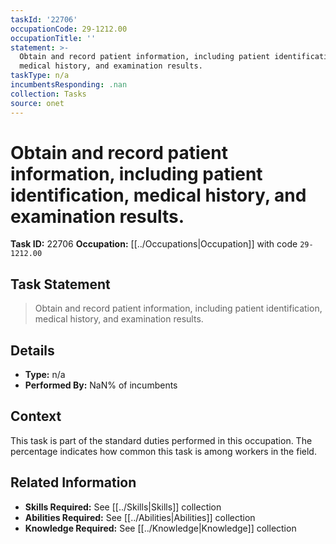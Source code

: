 ```yaml
---
taskId: '22706'
occupationCode: 29-1212.00
occupationTitle: ''
statement: >-
  Obtain and record patient information, including patient identification,
  medical history, and examination results.
taskType: n/a
incumbentsResponding: .nan
collection: Tasks
source: onet
---
```

# Obtain and record patient information, including patient identification, medical history, and examination results.

**Task ID:** 22706
**Occupation:** [[../Occupations|Occupation]] with code `29-1212.00`

## Task Statement

> Obtain and record patient information, including patient identification, medical history, and examination results.

## Details

- **Type:** n/a
- **Performed By:** NaN% of incumbents

## Context

This task is part of the standard duties performed in this occupation. The percentage indicates how common this task is among workers in the field.

## Related Information

- **Skills Required:** See [[../Skills|Skills]] collection
- **Abilities Required:** See [[../Abilities|Abilities]] collection
- **Knowledge Required:** See [[../Knowledge|Knowledge]] collection
